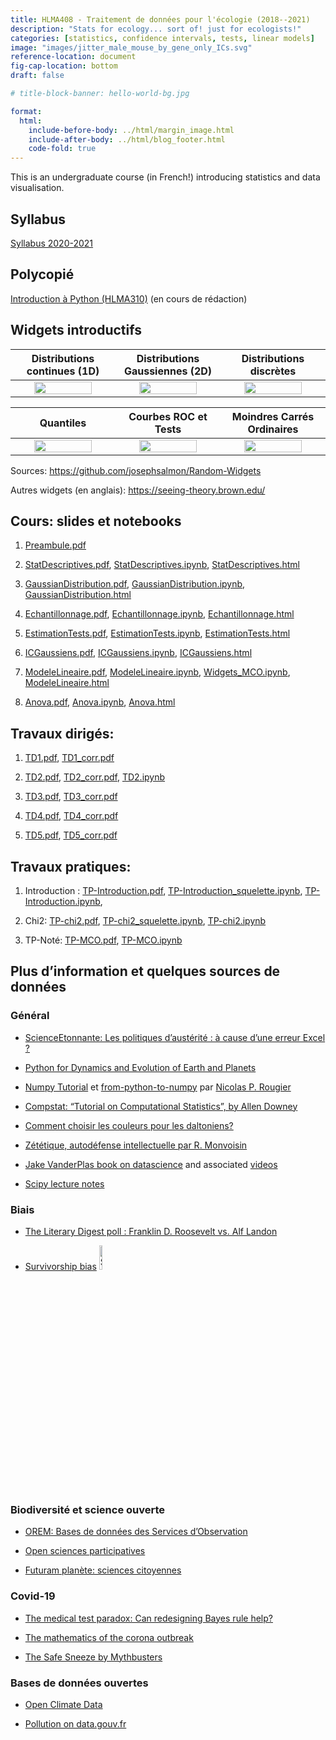 ```yaml
---
title: HLMA408 - Traitement de données pour l'écologie (2018--2021)
description: "Stats for ecology... sort of! just for ecologists!"
categories: [statistics, confidence intervals, tests, linear models]
image: "images/jitter_male_mouse_by_gene_only_ICs.svg"
reference-location: document
fig-cap-location: bottom
draft: false

# title-block-banner: hello-world-bg.jpg

format:
  html:
    include-before-body: ../html/margin_image.html
    include-after-body: ../html/blog_footer.html
    code-fold: true
---
```



This is an undergraduate course (in French!) introducing statistics and data visualisation.

<!---

<center>
![Pollution en Occitanie](images/pollution_occitanie.svg "Pollution en Occitanie"){ width=25%}
</center>
--->

## Syllabus
[Syllabus 2020-2021](enseignement/Montpellier/HLMA408/syllabus_HLMA408.pdf)

## Polycopié
[Introduction à Python (HLMA310)](enseignement/Montpellier/HLMA310/IntroPython.pdf) (en cours de rédaction)


## Widgets introductifs

Distributions continues (1D) |Distributions Gaussiennes (2D) | Distributions discrètes | 
:-------------------------:|:-------------------------:|:-------------------------:|
<a href="https://mybinder.org/v2/gh/josephsalmon/Random-Widgets/HEAD?urlpath=voila%2Frender%2Fnotebooks%2FDensite_echantillons.ipynb"> <img src="images/screenshot_continuous.png" width="78%" > </a> |<a href="https://mybinder.org/v2/gh/josephsalmon/Random-Widgets/HEAD?urlpath=voila%2Frender%2Fnotebooks%2FDensite_Gaussian2D.ipynb"> <img src="images/screenshot_2dGaussian.png" width="78%" > </a> | <a href="https://mybinder.org/v2/gh/josephsalmon/Random-Widgets/HEAD?urlpath=voila%2Frender%2Fnotebooks%2FFonction_masse_echantillon.ipynb"> <img src="images/screenshot_discrete.png" width="78%" > </a> | 

Quantiles |Courbes ROC et Tests|Moindres Carrés Ordinaires |
:-------------------------:|:-------------------------:|:-------------------------:|
<a href="https://mybinder.org/v2/gh/josephsalmon/Random-Widgets/HEAD?urlpath=voila%2Frender%2Fnotebooks%2FDensite_echantillons.ipynb"> <img src="images/screenshot_quantile.png" width="78%" > </a> |<a href="https://mybinder.org/v2/gh/josephsalmon/Random-Widgets/HEAD?urlpath=voila%2Frender%2Fnotebooks%2FROC_curve_PCR_tests.ipynb"> <img src="images/screenshot_roc_curves.png" width="78%" > </a>| <a href="https://mybinder.org/v2/gh/josephsalmon/Random-Widgets/HEAD?urlpath=voila%2Frender%2Fnotebooks%2FMCO.ipynb"> <img src="images/screenshot_MCO.png" width="78%" > </a>|



Sources: [https://github.com/josephsalmon/Random-Widgets](https://github.com/josephsalmon/Random-Widgets)

 Autres widgets (en anglais): [https://seeing-theory.brown.edu/](https://seeing-theory.brown.edu/)

## Cours: slides et notebooks

1. [Preambule.pdf](enseignement/Montpellier/HLMA408/Preambule.pdf)

1. [StatDescriptives.pdf](enseignement/Montpellier/HLMA408/StatDescriptives.pdf),
[StatDescriptives.ipynb](enseignement/Montpellier/HLMA408/StatDescriptives.ipynb),
[StatDescriptives.html](https://nbviewer.jupyter.org/url/josephsalmon.eu/enseignement/Montpellier/HLMA408/StatDescriptives.ipynb?flush_cache=true)

2. [GaussianDistribution.pdf](enseignement/Montpellier/HLMA408/GaussianDistribution.pdf),
[GaussianDistribution.ipynb](enseignement/Montpellier/HLMA408/GaussianDistribution.ipynb),
[GaussianDistribution.html](https://nbviewer.jupyter.org/url/josephsalmon.eu/enseignement/Montpellier/HLMA408/GaussianDistribution.ipynb?flush_cache=true)

3. [Echantillonnage.pdf](enseignement/Montpellier/HLMA408/Echantillonnage.pdf),
[Echantillonnage.ipynb](enseignement/Montpellier/HLMA408/Echantillonnage.ipynb),
[Echantillonnage.html](https://nbviewer.jupyter.org/url/josephsalmon.eu/enseignement/Montpellier/HLMA408/Echantillonnage.ipynb)

4. [EstimationTests.pdf](enseignement/Montpellier/HLMA408/EstimationTests.pdf),
[EstimationTests.ipynb](enseignement/Montpellier/HLMA408/EstimationTests.ipynb),
[EstimationTests.html](https://nbviewer.jupyter.org/url/josephsalmon.eu/enseignement/Montpellier/HLMA408/EstimationTests.ipynb?flush_cache=true)

5. [ICGaussiens.pdf](enseignement/Montpellier/HLMA408/ICGaussiens.pdf),
[ICGaussiens.ipynb](enseignement/Montpellier/HLMA408/ICGaussiens.ipynb),
[ICGaussiens.html](https://nbviewer.jupyter.org/url/josephsalmon.eu/enseignement/Montpellier/HLMA408/ICGaussiens.ipynb?flush_cache=true)


6. [ModeleLineaire.pdf](enseignement/Montpellier/HLMA408/ModeleLineaire.pdf),
[ModeleLineaire.ipynb](enseignement/Montpellier/HLMA408/ModeleLineaire.ipynb),
[Widgets_MCO.ipynb](enseignement/Montpellier/HLMA408/Widgets_MCO.ipynb),
[ModeleLineaire.html](https://nbviewer.jupyter.org/url/josephsalmon.eu/enseignement/Montpellier/HLMA408/ModeleLineaire.ipynb?flush_cache=true)

7. [Anova.pdf](enseignement/Montpellier/HLMA408/Anova.pdf),
[Anova.ipynb](enseignement/Montpellier/HLMA408/Anova.ipynb),
[Anova.html](https://nbviewer.jupyter.org/url/josephsalmon.eu/enseignement/Montpellier/HLMA408/Anova.ipynb?flush_cache=true)


## Travaux dirigés:

1. [TD1.pdf](enseignement/Montpellier/HLMA408/TD1.pdf), [TD1_corr.pdf](enseignement/Montpellier/HLMA408/TD1_corr.pdf)

2. [TD2.pdf](enseignement/Montpellier/HLMA408/TD2.pdf), [TD2_corr.pdf](enseignement/Montpellier/HLMA408/TD2_corr.pdf), [TD2.ipynb](enseignement/Montpellier/HLMA408/TD2.ipynb)

3. [TD3.pdf](enseignement/Montpellier/HLMA408/TD3.pdf), [TD3_corr.pdf](enseignement/Montpellier/HLMA408/TD3_corr.pdf)

4. [TD4.pdf](enseignement/Montpellier/HLMA408/TD4.pdf), [TD4_corr.pdf](enseignement/Montpellier/HLMA408/TD4_corr.pdf)

5. [TD5.pdf](enseignement/Montpellier/HLMA408/TD5.pdf), [TD5_corr.pdf](enseignement/Montpellier/HLMA408/TD5_corr.pdf)


## Travaux pratiques:

1. Introduction : [TP-Introduction.pdf](enseignement/Montpellier/HLMA408/TP-Introduction.pdf), [TP-Introduction_squelette.ipynb](enseignement/Montpellier/HLMA408/TP-Introduction_squelette.ipynb), [TP-Introduction.ipynb](enseignement/Montpellier/HLMA408/TP-Introduction.ipynb),

2. Chi2: [TP-chi2.pdf](enseignement/Montpellier/HLMA408/TP-chi2.pdf), [TP-chi2_squelette.ipynb](enseignement/Montpellier/HLMA408/TP-chi2_squelette.ipynb), [TP-chi2.ipynb](enseignement/Montpellier/HLMA408/TP-chi2.ipynb)

3. TP-Noté: [TP-MCO.pdf](enseignement/Montpellier/HLMA408/TP-MCO.pdf), [TP-MCO.ipynb](enseignement/Montpellier/HLMA408/TP-MCO.ipynb)


## Plus d'information et quelques sources de données


### Général
- [ScienceEtonnante: Les politiques d'austérité : à cause d'une erreur Excel ?](https://www.youtube.com/watch?v=yeX_Zs7zztY&feature=youtu.be)

- [Python for Dynamics and Evolution of Earth and Planets](https://nordicesmhub.github.io/deep_python/index.html)

- [Numpy Tutorial](https://github.com/rougier/numpy-tutorial) et [from-python-to-numpy](https://www.labri.fr/perso/nrougier/from-python-to-numpy/) par [Nicolas P. Rougier](https://www.labri.fr/perso/nrougier/resume.html)

- [Compstat: "Tutorial on Computational Statistics", by Allen Downey](https://www.youtube.com/watch?v=He9MCbs1wgE)

- [Comment choisir les couleurs pour les daltoniens?](https://usabilla.com/blog/how-to-design-for-color-blindness/)

- [Zététique, autodéfense intellectuelle par R. Monvoisin](https://www.youtube.com/watch?v=CGEmZaIeB2Q)

- [Jake VanderPlas book on datascience](https://jakevdp.github.io/PythonDataScienceHandbook/)
and associated
[videos](http://jakevdp.github.io/blog/2017/03/03/reproducible-data-analysis-in-jupyter/)

- [Scipy lecture notes](https://www.scipy-lectures.org/)


### Biais
- [The Literary Digest poll : Franklin D. Roosevelt vs. Alf Landon](https://amsi.org.au/ESA_Senior_Years/SeniorTopic4/4b/4b_2content_4.html)

- [Survivorship bias](https://en.wikipedia.org/wiki/Survivorship_bias)
<a href="https://en.wikipedia.org/wiki/Survivorship_bias"> <img src="images/Survivorship-bias.png" width="10%" alt="Survivorship bias" title="Survivorship bias (Wikipedia)"> </a>


### Biodiversité et science ouverte

- [OREM: Bases de données des Services d'Observation](https://data.oreme.org/observation)

- [Open sciences participatives](https://www.open-sciences-participatives.org/home/)

- [Futuram planète: sciences citoyennes](https://www.futura-sciences.com/planete/actualites/environnement-sciences-citoyennes-biodiversite-france-besoin-vous-cet-ete-76759/)

### Covid-19

- [The medical test paradox: Can redesigning Bayes rule help?](https://www.youtube.com/watch?v=lG4VkPoG3ko)
- [The mathematics of the corona outbreak](https://www.youtube.com/watch?v=gSqIwXl6IjQ)

- [The Safe Sneeze by Mythbusters](https://www.youtube.com/watch?v=3vw0hIs2LEg)


### Bases de données ouvertes

- [Open Climate Data](http://openclimatedata.net)

- [Pollution on data.gouv.fr](https://www.data.gouv.fr/fr/datasets/donnees-temps-reel-de-mesure-des-concentrations-de-polluants-atmospheriques-reglementes-1/)
